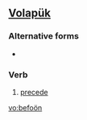 ==[[Volapük]]==

===Alternative forms===
*{{l|vo|befooyn}}

===Verb===
{{infl|vo|verb}}

# [[precede]]

[[vo:befoön]]
